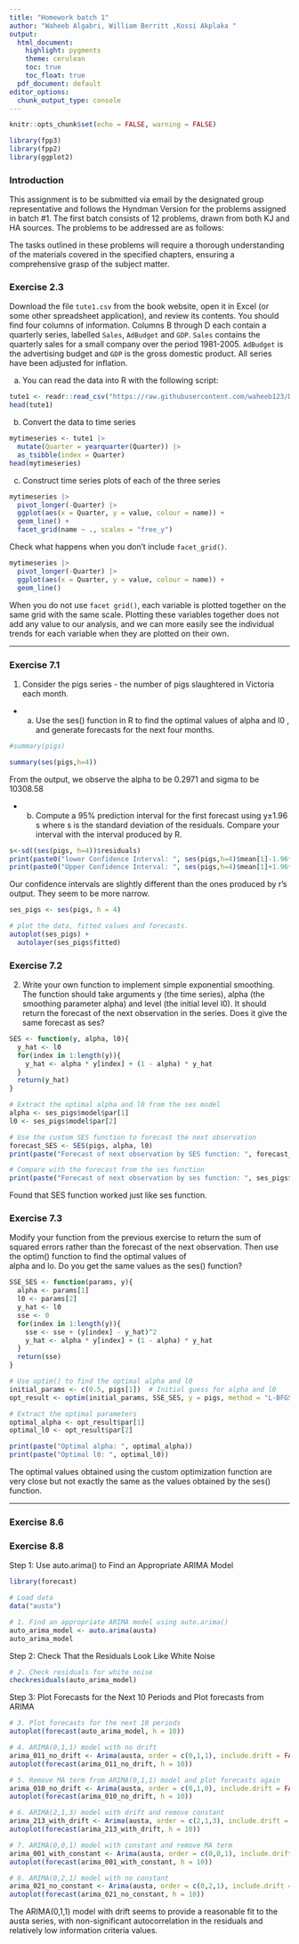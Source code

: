 ```yaml
---
title: "Homework batch 1"
author: "Waheeb Algabri, William Berritt ,Kossi Akplaka "
output:
  html_document:
    highlight: pygments
    theme: cerulean
    toc: true
    toc_float: true
  pdf_document: default
editor_options: 
  chunk_output_type: console
---
```


```r
knitr::opts_chunk$set(echo = FALSE, warning = FALSE)
```


```r
library(fpp3)
library(fpp2)
library(ggplot2)
```

### Introduction

This assignment is to be submitted via email by the designated group representative and follows the Hyndman Version for the problems assigned in batch #1. The first batch consists of 12 problems, drawn from both KJ and HA sources. The problems to be addressed are as follows:

The tasks outlined in these problems will require a thorough understanding of the materials covered in the specified chapters, ensuring a comprehensive grasp of the subject matter.



### Exercise 2.3

Download the file `tute1.csv` from the book website, open it in Excel (or some other spreadsheet application), and review its contents. You should find four columns of information. Columns B through D each contain a quarterly series, labelled `Sales`, `AdBudget` and `GDP`. `Sales` contains the quarterly sales for a small company over the period 1981-2005. `AdBudget` is the advertising budget and `GDP` is the gross domestic product. All series have been adjusted for inflation.

a. You can read the data into R with the following script:

```r
tute1 <- readr::read_csv("https://raw.githubusercontent.com/waheeb123/Datasets/main/Data/tute1.csv")
head(tute1)
```

b. Convert the data to time series

```r
mytimeseries <- tute1 |>
  mutate(Quarter = yearquarter(Quarter)) |>
  as_tsibble(index = Quarter)
head(mytimeseries)
```

c. Construct time series plots of each of the three series

```r
mytimeseries |>
  pivot_longer(-Quarter) |>
  ggplot(aes(x = Quarter, y = value, colour = name)) +
  geom_line() +
  facet_grid(name ~ ., scales = "free_y")
```

Check what happens when you don’t include `facet_grid()`.

```r
mytimeseries |>
  pivot_longer(-Quarter) |>
  ggplot(aes(x = Quarter, y = value, colour = name)) +
  geom_line() 
```

When you do not use `facet grid()`, each variable is plotted together on the same grid with the same scale. Plotting these variables together does not add any value to our analysis, and we can more easily see the individual trends for each variable when they are plotted on their own. 

***
### Exercise 7.1

1. Consider the pigs series - the number of pigs slaughtered in Victoria each month.
 
 
* a) Use the ses() function in R to find the optimal values of  alpha and l0 , and generate forecasts for the next four months.

```r

#summary(pigs)

summary(ses(pigs,h=4))
```

From the output, we observe the alpha to be 0.2971 and sigma to be 10308.58

* b) Compute a 95% prediction interval for the first forecast using y±1.96 s where s is the standard deviation of the residuals. Compare your interval with the interval produced by R.

```r

s<-sd((ses(pigs, h=4))$residuals)
print(paste0("lower Confidence Interval: ", ses(pigs,h=4)$mean[1]-1.96*s))
print(paste0("Upper Confidence Interval: ", ses(pigs,h=4)$mean[1]+1.96*s))


```

Our confidence intervals are slightly different than the ones produced by r's output. They seem to be more narrow.

```r
ses_pigs <- ses(pigs, h = 4)

# plot the data, fitted values and forecasts.
autoplot(ses_pigs) +
  autolayer(ses_pigs$fitted)
```

### Exercise 7.2

2. Write your own function to implement simple exponential smoothing. The function should take arguments y (the time series), alpha (the smoothing parameter alpha) and level (the initial level l0). It should return the forecast of the next observation in the series. Does it give the same forecast as ses?

```r
SES <- function(y, alpha, l0){
  y_hat <- l0
  for(index in 1:length(y)){
    y_hat <- alpha * y[index] + (1 - alpha) * y_hat
  }
  return(y_hat)
}

# Extract the optimal alpha and l0 from the ses model
alpha <- ses_pigs$model$par[1]
l0 <- ses_pigs$model$par[2]

# Use the custom SES function to forecast the next observation
forecast_SES <- SES(pigs, alpha, l0)
print(paste("Forecast of next observation by SES function: ", forecast_SES))

# Compare with the forecast from the ses function
print(paste("Forecast of next observation by ses function: ", ses_pigs$mean[1]))

```


Found that SES function worked just like ses function.


###  Exercise 7.3
Modify your function from the previous exercise to return the sum of squared errors rather than the forecast of the next observation. Then use the optim() function to find the optimal values of  
alpha and lo. Do you get the same values as the ses() function?


```r
SSE_SES <- function(params, y){
  alpha <- params[1]
  l0 <- params[2]
  y_hat <- l0
  sse <- 0
  for(index in 1:length(y)){
    sse <- sse + (y[index] - y_hat)^2
    y_hat <- alpha * y[index] + (1 - alpha) * y_hat
  }
  return(sse)
}

# Use optim() to find the optimal alpha and l0
initial_params <- c(0.5, pigs[1])  # Initial guess for alpha and l0
opt_result <- optim(initial_params, SSE_SES, y = pigs, method = "L-BFGS-B", lower = c(0, 0), upper = c(1, Inf))

# Extract the optimal parameters
optimal_alpha <- opt_result$par[1]
optimal_l0 <- opt_result$par[2]

print(paste("Optimal alpha: ", optimal_alpha))
print(paste("Optimal l0: ", optimal_l0))

```


The optimal values obtained using the custom optimization function are very close but not exactly the same as the values obtained by the ses() function.

***

###  Exercise 8.6



###  Exercise 8.8

Step 1: Use auto.arima() to Find an Appropriate ARIMA Model

```r
library(forecast)

# Load data
data("austa")

# 1. Find an appropriate ARIMA model using auto.arima()
auto_arima_model <- auto.arima(austa)
auto_arima_model
```

Step 2: Check That the Residuals Look Like White Noise

```r
# 2. Check residuals for white noise
checkresiduals(auto_arima_model)

```

Step 3: Plot Forecasts for the Next 10 Periods and Plot forecasts from ARIMA


```r

# 3. Plot forecasts for the next 10 periods
autoplot(forecast(auto_arima_model, h = 10))

# 4. ARIMA(0,1,1) model with no drift
arima_011_no_drift <- Arima(austa, order = c(0,1,1), include.drift = FALSE)
autoplot(forecast(arima_011_no_drift, h = 10))

# 5. Remove MA term from ARIMA(0,1,1) model and plot forecasts again
arima_010_no_drift <- Arima(austa, order = c(0,1,0), include.drift = FALSE)
autoplot(forecast(arima_010_no_drift, h = 10))

# 6. ARIMA(2,1,3) model with drift and remove constant
arima_213_with_drift <- Arima(austa, order = c(2,1,3), include.drift = TRUE, include.mean = FALSE)
autoplot(forecast(arima_213_with_drift, h = 10))

# 7. ARIMA(0,0,1) model with constant and remove MA term
arima_001_with_constant <- Arima(austa, order = c(0,0,1), include.drift = FALSE, include.mean = TRUE)
autoplot(forecast(arima_001_with_constant, h = 10))

# 8. ARIMA(0,2,1) model with no constant
arima_021_no_constant <- Arima(austa, order = c(0,2,1), include.drift = FALSE, include.mean = FALSE)
autoplot(forecast(arima_021_no_constant, h = 10))

```


The ARIMA(0,1,1) model with drift seems to provide a reasonable fit to the austa series, with non-significant autocorrelation in the residuals and relatively low information criteria values.


